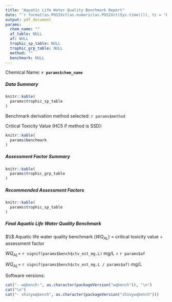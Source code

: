 ```yaml
---
title: "Aquatic Life Water Quality Benchmark Report"
date: "`r format(as.POSIXct(as.numeric(as.POSIXct(Sys.time())), tz = 'Etc/GMT+8', origin = '1970-01-01'), '%B %d, %Y')`"
output: pdf_document
params:
  chem_name: ""
  af_table: NULL
  af: NULL
  trophic_sp_table: NULL
  trophic_grp_table: NULL
  method: ""
  benchmark: NULL
---
```


Chemical Name: **`r params$chem_name`**

##### Data Summary

```r
knitr::kable(
  params$trophic_sp_table
)
```

Benchmark derivation method selected: `r params$method`

Critical Toxicity Value (HC5 if method is SSD): 

```r
knitr::kable(
  params$benchmark
)
```

##### Assessment Factor Summary

```r
knitr::kable(
  params$trophic_grp_table
)
```

##### Recommended Assessment Factors

```r
knitr::kable(
  params$trophic_sp_table
)
```

##### Final Aquatic Life Water Quality Benchmark  
$\\$
Aquatic life water quality benchmark ($WQ_{AL}$) = critical toxicity value $\div$ assessment factor

$WQ_{AL} =$ `r signif(params$bench$ctv_est_mg.L)` mg/L $\div$ `r params$af`

$WQ_{AL} =$  `r signif(params$bench$ctv_est_mg.L / params$af)` mg/L

\newpage

Software versions:

```r
cat("- wqbench:", as.character(packageVersion("wqbench")), "\n")
cat("\n")
cat("- shinywqbench", as.character(packageVersion("shinywqbench")))
```

